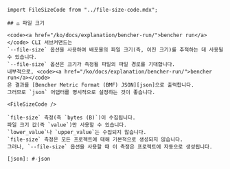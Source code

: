 ```mdx
import FileSizeCode from "../file-size-code.mdx";

## ⚖️ 파일 크기

<code><a href="/ko/docs/explanation/bencher-run/">bencher run</a></code> CLI 서브커맨드는
`--file-size` 옵션을 사용하여 배포물의 파일 크기(즉, 이진 크기)를 추적하는 데 사용될 수 있습니다.
`--file-size` 옵션은 크기가 측정될 파일의 파일 경로를 기대합니다.
내부적으로, <code><a href="/ko/docs/explanation/bencher-run/">bencher run</a></code>
은 결과를 [Bencher Metric Format (BMF) JSON][json]으로 출력합니다.
그러므로 `json` 어댑터를 명시적으로 설정하는 것이 좋습니다.

<FileSizeCode />

`file-size` 측정(즉 `bytes (B)`)이 수집됩니다.
파일 크기 값(즉 `value`)만 사용할 수 있습니다.
`lower_value`나 `upper_value`는 수집되지 않습니다.
`file-size` 측정은 모든 프로젝트에 대해 기본적으로 생성되지 않습니다.
그러나, `--file-size` 옵션을 사용할 때 이 측정은 프로젝트에 자동으로 생성됩니다.

[json]: #-json
```